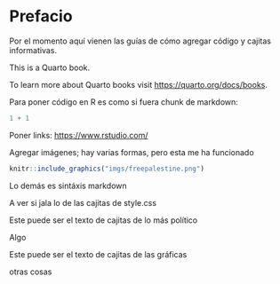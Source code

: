# Prefacio {.unnumbered}

Por el momento aquí vienen las guías de cómo agregar código y cajitas informativas.

This is a Quarto book.

To learn more about Quarto books visit <https://quarto.org/docs/books>.

Para poner código en R es como si fuera chunk de markdown:

```r
1 + 1
```

Poner links: <https://www.rstudio.com/>

Agregar imágenes; hay varias formas, pero esta me ha funcionado

```r
knitr::include_graphics("imgs/freepalestine.png")
```

Lo demás es sintáxis markdown

A ver si jala lo de las cajitas de style.css

:::: {.box data-latex=""}
::: {.awesomeblock data-latex="{5pt}{\faLightbulb}{darkblue}"}
Este puede ser el texto de cajitas de lo más político
:::
::::

Algo

:::: {.box2 data-latex=""}
::: {.awesomeblock2 data-latex="{5pt}{\faLightbulb}{darkblue}"}
Este puede ser el texto de cajitas de las gráficas
:::
::::

otras cosas
